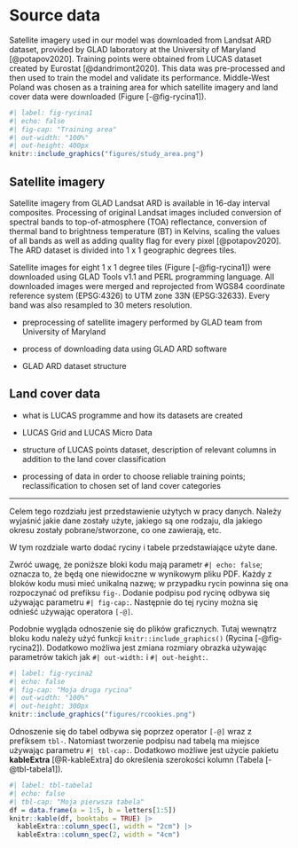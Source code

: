 # Source data {#sec-data}

Satellite imagery used in our model was downloaded from Landsat ARD dataset, provided by GLAD laboratory at the University of Maryland [@potapov2020]. Training points were obtained from LUCAS dataset created by Eurostat [@dandrimont2020]. This data was pre-processed and then used to train the model and validate its performance. Middle-West Poland was chosen as a training area for which satellite imagery and land cover data were downloaded (Figure [-@fig-rycina1]).

```r
#| label: fig-rycina1
#| echo: false
#| fig-cap: "Training area"
#| out-width: "100%"
#| out-height: 400px
knitr::include_graphics("figures/study_area.png")
```

## Satellite imagery {#sec-sat}

Satellite imagery from GLAD Landsat ARD is available in 16-day interval composites. Processing of original Landsat images included conversion of spectral bands to top-of-atmosphere (TOA) reflectance, conversion of thermal band to brightness temperature (BT) in Kelvins, scaling the values of all bands as well as adding quality flag for every pixel [@potapov2020]. The ARD dataset is divided into 1 x 1 geographic degrees tiles.

Satellite images for eight 1 x 1 degree tiles (Figure [-@fig-rycina1]) were downloaded using GLAD Tools v1.1 and PERL programming language.
All downloaded images were merged and reprojected from WGS84 coordinate reference system (EPSG:4326) to UTM zone 33N (EPSG:32633).
Every band was also resampled to 30 meters resolution.

-   preprocessing of satellite imagery performed by GLAD team from University of Maryland

-   process of downloading data using GLAD ARD software

-   GLAD ARD dataset structure

## Land cover data {#sec-landcover}

-   what is LUCAS programme and how its datasets are created

-   LUCAS Grid and LUCAS Micro Data

-   structure of LUCAS points dataset, description of relevant columns in addition to the land cover classification

-   processing of data in order to choose reliable training points; reclassification to chosen set of land cover categories

------------------------------------------------------------------------

Celem tego rozdziału jest przedstawienie użytych w pracy danych. Należy wyjaśnić jakie dane zostały użyte, jakiego są one rodzaju, dla jakiego okresu zostały pobrane/stworzone, co one zawierają, etc.

W tym rozdziale warto dodać ryciny i tabele przedstawiające użyte dane.

Zwróć uwagę, że poniższe bloki kodu mają parametr `#| echo: false`; oznacza to, że będą one niewidoczne w wynikowym pliku PDF. Każdy z bloków kodu musi mieć unikalną nazwę; w przypadku rycin powinna się ona rozpoczynać od prefiksu `fig-`. Dodanie podpisu pod rycinę odbywa się używając parametru `#| fig-cap:`. Następnie do tej ryciny można się odnieść używając operatora `[-@]`.

Podobnie wygląda odnoszenie się do plików graficznych. Tutaj wewnątrz bloku kodu należy użyć funkcji `knitr::include_graphics()` (Rycina [-@fig-rycina2]). Dodatkowo możliwa jest zmiana rozmiary obrazka używając parametrów takich jak `#| out-width:` i `#| out-height:`.

```r
#| label: fig-rycina2
#| echo: false
#| fig-cap: "Moja druga rycina"
#| out-width: "100%"
#| out-height: 300px
knitr::include_graphics("figures/rcookies.png")
```

Odnoszenie się do tabel odbywa się poprzez operator `[-@]` wraz z prefiksem `tbl-`. Natomiast tworzenie podpisu nad tabelą ma miejsce używając parametru `#| tbl-cap:`. Dodatkowo możliwe jest użycie pakietu **kableExtra** [@R-kableExtra] do określenia szerokości kolumn (Tabela [-@tbl-tabela1]).

```r
#| label: tbl-tabela1
#| echo: false
#| tbl-cap: "Moja pierwsza tabela"
df = data.frame(a = 1:5, b = letters[1:5])
knitr::kable(df, booktabs = TRUE) |> 
  kableExtra::column_spec(1, width = "2cm") |>  
  kableExtra::column_spec(2, width = "4cm")
```
